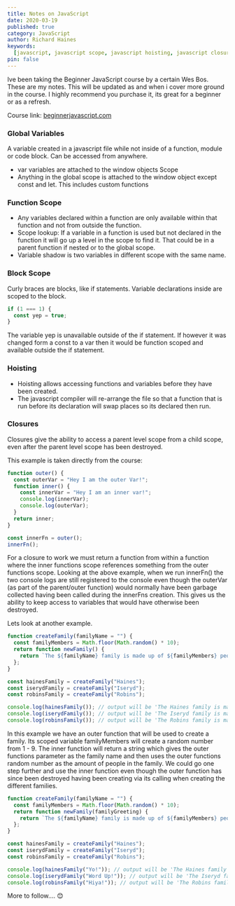 ```yaml
---
title: Notes on JavaScript
date: 2020-03-19
published: true
category: JavaScript
author: Richard Haines
keywords:
  [javascript, javascript scope, javascript hoisting, javascript closures]
pin: false
---
```



<AccentBox>
  Ive been taking the Beginner JavaScript course by a certain Wes Bos. These are
  my notes. This will be updated as and when i cover more ground in the course.
  I highly recommend you purchase it, its great for a beginner or as a refresh.
</AccentBox>

Course link: [beginnerjavascript.com](https://beginnerjavascript.com/)

### Global Variables

A variable created in a javascript file while not inside of a function, module or code block. Can be accessed from anywhere.

- var variables are attached to the window objects Scope
- Anything in the global scope is attached to the window object except const and let. This includes custom functions

### Function Scope

- Any variables declared within a function are only available within that function and not from outside the function.
- Scope lookup: If a variable in a function is used but not declared in the function it will go up a level in the scope to find it. That could be in a parent function if nested or to the global scope.
- Variable shadow is two variables in different scope with the same name.

### Block Scope

Curly braces are blocks, like if statements. Variable declarations inside are scoped to the block.

```js
if (1 === 1) {
  const yep = true;
}
```

The variable yep is unavailable outside of the if statement. If however it was changed form a const to a var then it would be function scoped and available outside the if statement.

### Hoisting

- Hoisting allows accessing functions and variables before they have been created.
- The javascript compiler will re-arrange the file so that a function that is run before its declaration will swap places so its declared then run.

### Closures

Closures give the ability to access a parent level scope from a child scope, even after the parent level scope has been destroyed.

This example is taken directly from the course:

```js
function outer() {
  const outerVar = "Hey I am the outer Var!";
  function inner() {
    const innerVar = "Hey I am an inner var!";
    console.log(innerVar);
    console.log(outerVar);
  }
  return inner;
}

const innerFn = outer();
innerFn();
```

For a closure to work we must return a function from within a function where the inner functions scope references something from the outer functions scope. Looking at the above example, when we run innerFn() the two console logs are still registered to the console even though the outerVar (as part of the parent/outer function) would normally have been garbage collected having been called during the innerFns creation. This gives us the ability to keep access to variables that would have otherwise been destroyed.

Lets look at another example.

```js
function createFamily(familyName = "") {
  const familyMembers = Math.floor(Math.random() * 10);
  return function newFamily() {
    return `The ${familyName} family is made up of ${familyMembers} people`;
  };
}

const hainesFamily = createFamily("Haines");
const iserydFamily = createFamily("Iseryd");
const robinsFamily = createFamily("Robins");

console.log(hainesFamily()); // output will be 'The Haines family is made up of (random number from 1 - 9) people. '
console.log(iserydFamily()); // output will be 'The Iseryd family is made up of (random number from 1 - 9) people. '
console.log(robinsFamily()); // output will be 'The Robins family is made up of (random number from 1 - 9) people. '
```

In this example we have an outer function that will be used to create a family. Its scoped variable familyMembers will create a random number from 1 - 9. The inner function will return a string which gives the outer functions parameter as the family name and then uses the outer functions random number as the amount of people in the family. We could go one step further and use the inner function even though the outer function has since been destroyed having been creating via its calling when creating the different families.

```js
function createFamily(familyName = "") {
  const familyMembers = Math.floor(Math.random() * 10);
  return function newFamily(familyGreeting) {
    return `The ${familyName} family is made up of ${familyMembers} people. We say ${familyGreeting}`;
  };
}

const hainesFamily = createFamily("Haines");
const iserydFamily = createFamily("Iseryd");
const robinsFamily = createFamily("Robins");

console.log(hainesFamily("Yo!")); // output will be 'The Haines family is made up of (random number from 1 - 9) people. We say Yo! '
console.log(iserydFamily("Word Up!")); // output will be 'The Iseryd family is made up of (random number from 1 - 9) people. We say Word Up! '
console.log(robinsFamily("Hiya!")); // output will be 'The Robins family is made up of (random number from 1 - 9) people. We say Hiya! '
```

More to follow.... 😊
